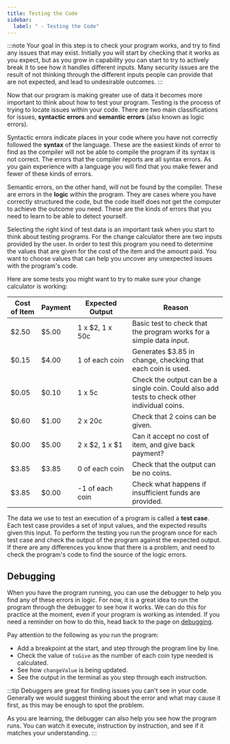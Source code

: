 ```yaml
---
title: Testing the Code
sidebar:
  label: " - Testing the Code"
---
```


:::note
Your goal in this step is to check your program works, and try to find any issues that may exist. Initially you will start by checking that it works as you expect, but as you grow in capability you can start to try to actively break it to see how it handles different inputs. Many security issues are the result of not thinking through the different inputs people can provide that are not expected, and lead to undesirable outcomes.
:::

Now that our program is making greater use of data it becomes more important to think about how to test your program. Testing is the process of trying to locate issues within your code. There are two main
classifications for issues, **syntactic errors** and **semantic errors** (also known as logic errors).

Syntactic errors indicate places in your code where you have not correctly followed the **syntax** of the language. These are the easiest kinds of error to find as the compiler will not be able to compile the program if its syntax is not correct. The errors that the compiler reports are all syntax errors. As you gain experience with a language you will find that you make fewer and fewer of these kinds of errors.

Semantic errors, on the other hand, will not be found by the compiler. These are errors in the **logic** within the program. They are cases where you have correctly structured the code, but the code itself does not get the computer to achieve the outcome you need. These are the kinds of errors that you need to learn to be able to detect yourself.

Selecting the right kind of test data is an important task when you start to think about testing programs.
For the change calculator there are two inputs provided by the user. In order to test this program you need to determine the values that are given for the cost of the item and the amount paid. You want to choose values that can help you uncover any unexpected issues with the program's code.

Here are some tests you might want to try to make sure your change calculator is working:

| Cost of Item | Payment | <div style="width:110px">Expected Output</div>    | Reason |
| ------------ | ------- | ------------------ | ------ |
| \$2.50       | \$5.00  | 1 x \$2, 1 x 50c   | Basic test to check that the program works for a simple data input.
| \$0.15       | \$4.00  | 1 of each coin     | Generates \$3.85 in change, checking that each coin is used.
| \$0.05       | \$0.10  | 1 x 5c             | Check the output can be a single coin. Could also add tests to check other individual coins.
| \$0.60       | \$1.00  | 2 x 20c            | Check that 2 coins can be given.
| \$0.00       | \$5.00  | 2 x \$2, 1 x \$1   | Can it accept no cost of item, and give back payment?
| \$3.85       | \$3.85  | 0 of each coin     | Check that the output can be no coins.
| \$3.85       | \$0.00  | -1 of each coin    | Check what happens if insufficient funds are provided.

The data we use to test an execution of a program is called a **test case**. Each test case provides a set of input values, and the expected results given this input. To perform the testing you run the program once for each test case and check the output of the program against the expected output. If there are any differences you know that there is a problem, and need to check the program's code to find the source of the logic errors.

## Debugging

When you have the program running, you can use the debugger to help you find any of these errors in logic. For now, it is a great idea to run the program through the debugger to see how it works. We can do this for practice at the moment, even if your program is working as intended. If you need a reminder on how to do this, head back to the page on [debugging](../../../../part-0-getting-started/3-building-programs/1-concepts/04-debug).

Pay attention to the following as you run the program:

- Add a breakpoint at the start, and step through the program line by line.
- Check the value of `toGive` as the number of each coin type needed is calculated.
- See how `changeValue` is being updated.
- See the output in the terminal as you step through each instruction.

:::tip
Debuggers are great for finding issues you can't see in your code. Generally we would suggest thinking about the error and what may cause it first, as this may be enough to spot the problem.

As you are learning, the debugger can also help you see how the program runs. You can watch it execute, instruction by instruction, and see if it matches your understanding.
:::
